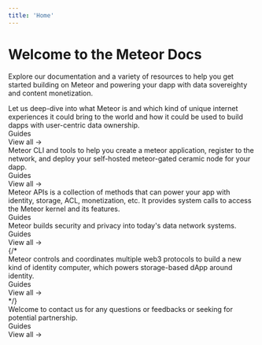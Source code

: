 ```yaml
---
title: 'Home'
---
```



# Welcome to the Meteor Docs

Explore our documentation and a variety of resources to help you get started building on Meteor and
powering your dapp with data sovereighty and content monetization.

<div className="mt-8">
  <Tabs
    items={[
      '👋 Introduction',
      '🛠️ Tutorial',
      '🧑‍💻 API Reference',
      '❓ How it works',
      '🫶 Support',
    ]}
  >
    <Tab>
      <div className="mb-8">
        Let us deep-dive into what Meteor is and which kind of unique internet
        experiences it could bring to the world and how it could be used to
        build dapps with user-centric data ownership.
      </div>
      <div className="mb-4 text-xl font-bold">Guides</div>
      <Cards num={2}>
        <Card
          title="What is Meteor?"
          description="A new kind of identity computer to visualize data files over dApps"
          icon="🏆"
          href="/overview"
        />
        <Card
          title="Meteor Wallet"
          description="World's distributed solution for safely hold user's Sign-In with Ethereum signatures"
          icon="💰"
          href="/meteor-wallet"
        />
        <Card
          title="Meteor Cloud"
          description="A cloud drive to store, visualize and monetize all data assets, owner by you"
          icon="💻"
          href="/meteor-cloud"
        />
      </Cards>
      <div className="text-right mt-4">
        <Link href="/overview">View all →</Link>
      </div>
    </Tab>
    <Tab>
      <div className="mb-8">
        Meteor CLI and tools to help you create a meteor application,
        register to the network, and deploy your self-hosted meteor-gated
        ceramic node for your dapp.
      </div>
      <div className="mb-4 text-xl font-bold">Guides</div>
      <Cards num={2}>
        <Card
          title="Key Concepts"
          description="Explanation of several key concepts of Meteor."
          icon="🔑"
          href="/key-concepts"
        />
        <Card
          title="create-meteor-app"
          description="A CLI tool to help you create a meteor application."
          icon="🧩"
          href="/cli-and-tools"
        />
        <Card
          title="Meteor Connector"
          description="A quick guide to get you started with the meteor-connector JS SDK."
          icon="🚀"
          href="/meteor-connector"
        />
      </Cards>
      <div className="text-right mt-4">
        <Link href="/key-concepts">View all →</Link>
      </div>
    </Tab>
    <Tab>
      <div className="mb-8">
        Meteor APIs is a collection of methods that can power your app
        with identity, storage, ACL, monetization, etc. It provides system calls
        to access the Meteor kernel and its features.
      </div>
      <div className="mb-4 text-xl font-bold">Guides</div>
      <Cards num={2}>
        <Card
          title="Wallet APIs"
          description="Wallet-related methods"
          icon="🚀"
          href="/wallet-apis/connectWallet"
        />
        <Card
          title="DApp Store APIs"
          description="APIs for querying DApp Table"
          icon="📝"
          href="/dapp-store-apis/getDappTable"
        />
        <Card
          title="System Calls"
          description="System call functions for building upon Meteor Cloud"
          icon="📝"
          href="/capability/createCapability"
        />
      </Cards>
    </Tab>
    <Tab>
      <div className="mb-8">
        Meteor builds security and privacy into today's data network
        systems.
      </div>
      <div className="mb-4 text-xl font-bold">Guides</div>
      <Cards num={2}>
        <Card
          title="How it works?"
          description="Protect SIWE signatures & data. Control and coordinate multiple web3 protocols"
          icon="🔒"
          href="/how-it-works"
        />
      </Cards>
      <div className="text-right mt-4">
        <Link href="/how-it-works">View all →</Link>
      </div>
    </Tab>
    {/* <Tab>
      <div className="mb-8">
        Meteor controls and coordinates multiple web3 protocols to build a
        new kind of identity computer, which powers storage-based dApp around
        identity.
      </div>
      <div className="mb-4 text-xl font-bold">Guides</div>
      <Cards num={2}>
        <Card
          title="Data Wallet"
          description="control and coordinate multiple web3 protocols"
          icon="💵"
          href="/system-calls/data-wallet"
        />
        <Card
          title="System Primitives"
          description="control and coordinate multiple web3 protocols"
          icon="🔖"
          href="/system-calls/primitives"
        />
        <Card
          title="Dapp Table"
          description="control and coordinate multiple web3 protocols"
          icon="🎲"
          href="/system-calls/dapp-table"
        />
        <Card
          title="File System"
          description="control and coordinate multiple web3 protocols"
          icon="🗃️"
          href="/system-calls/file-system"
        />
      </Cards>
      <div className="text-right mt-4">
        <Link href="/system-calls">View all →</Link>
      </div>
    </Tab> */}
    <Tab>
      <div className="mb-8">
        Welcome to contact us for any questions or feedbacks or seeking for
        potential partnership.
      </div>
      <div className="mb-4 text-xl font-bold">Guides</div>
      <Cards num={2}>
        <Card
          title="FAQ"
          description="Frequently asked questions"
          icon="😼"
          href="/support/faq"
        />
        <Card
          title="Contact"
          description="Welcome to provide us with your feedback or ask any questions you may have"
          icon="💌"
          href="/support/contact"
        />
      </Cards>
      <div className="text-right mt-4">
        <Link href="/how-it-works">View all →</Link>
      </div>
    </Tab>

  </Tabs>
</div>
